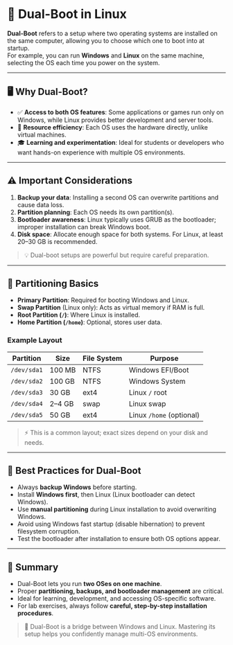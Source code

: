 # 🔀 Dual-Boot in Linux

**Dual-Boot** refers to a setup where two operating systems are installed on the same computer, allowing you to choose which one to boot into at startup.  
For example, you can run **Windows** and **Linux** on the same machine, selecting the OS each time you power on the system.

---

## 🖥️ Why Dual-Boot?

- ✅ **Access to both OS features**: Some applications or games run only on Windows, while Linux provides better development and server tools.
- 💾 **Resource efficiency**: Each OS uses the hardware directly, unlike virtual machines.
- 🎓 **Learning and experimentation**: Ideal for students or developers who want hands-on experience with multiple OS environments.

---

## ⚠️ Important Considerations

1. **Backup your data**: Installing a second OS can overwrite partitions and cause data loss.
2. **Partition planning**: Each OS needs its own partition(s).
3. **Bootloader awareness**: Linux typically uses GRUB as the bootloader; improper installation can break Windows boot.
4. **Disk space**: Allocate enough space for both systems. For Linux, at least 20–30 GB is recommended.

> 💡 Dual-boot setups are powerful but require careful preparation.

---

## 🧩 Partitioning Basics

- **Primary Partition**: Required for booting Windows and Linux.
- **Swap Partition** (Linux only): Acts as virtual memory if RAM is full.
- **Root Partition (`/`)**: Where Linux is installed.
- **Home Partition (`/home`)**: Optional, stores user data.

### Example Layout

| Partition   | Size   | File System | Purpose                  |
| ----------- | ------ | ----------- | ------------------------ |
| `/dev/sda1` | 100 MB | NTFS        | Windows EFI/Boot         |
| `/dev/sda2` | 100 GB | NTFS        | Windows System           |
| `/dev/sda3` | 30 GB  | ext4        | Linux `/` root           |
| `/dev/sda4` | 2–4 GB | swap        | Linux swap               |
| `/dev/sda5` | 50 GB  | ext4        | Linux `/home` (optional) |

> ⚡ This is a common layout; exact sizes depend on your disk and needs.

---

## 🔐 Best Practices for Dual-Boot

- Always **backup Windows** before starting.
- Install **Windows first**, then Linux (Linux bootloader can detect Windows).
- Use **manual partitioning** during Linux installation to avoid overwriting Windows.
- Avoid using Windows fast startup (disable hibernation) to prevent filesystem corruption.
- Test the bootloader after installation to ensure both OS options appear.

---

## 📝 Summary

- Dual-Boot lets you run **two OSes on one machine**.
- Proper **partitioning, backups, and bootloader management** are critical.
- Ideal for learning, development, and accessing OS-specific software.
- For lab exercises, always follow **careful, step-by-step installation procedures**.

> 🚀 Dual-Boot is a bridge between Windows and Linux. Mastering its setup helps you confidently manage multi-OS environments.
